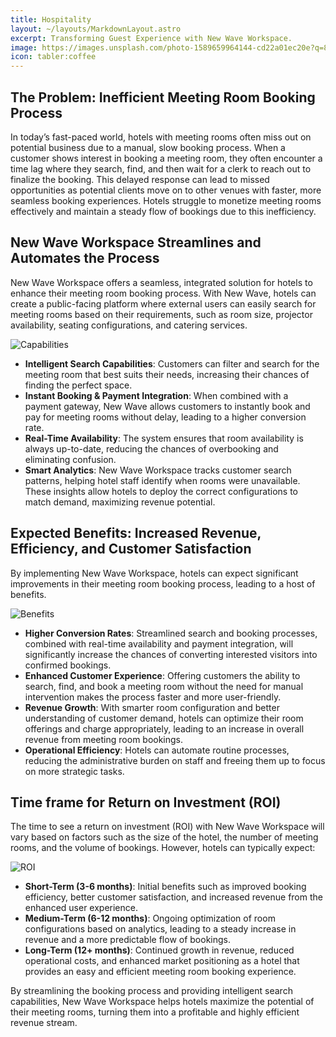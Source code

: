 ```yaml
---
title: Hospitality
layout: ~/layouts/MarkdownLayout.astro
excerpt: Transforming Guest Experience with New Wave Workspace.
image: https://images.unsplash.com/photo-1589659964144-cd22a01ec20e?q=80&w=4140&auto=format&fit=crop&ixlib=rb-4.0.3&ixid=M3wxMjA3fDB8MHxwaG90by1wYWdlfHx8fGVufDB8fHx8fA%3D%3D
icon: tabler:coffee
---
```


## The Problem: Inefficient Meeting Room Booking Process

In today’s fast-paced world, hotels with meeting rooms often miss out on potential business due to a manual, slow booking process. When a customer shows interest in booking a meeting room, they often encounter a time lag where they search, find, and then wait for a clerk to reach out to finalize the booking. This delayed response can lead to missed opportunities as potential clients move on to other venues with faster, more seamless booking experiences. Hotels struggle to monetize meeting rooms effectively and maintain a steady flow of bookings due to this inefficiency.

## New Wave Workspace Streamlines and Automates the Process

New Wave Workspace offers a seamless, integrated solution for hotels to enhance their meeting room booking process. With New Wave, hotels can create a public-facing platform where external users can easily search for meeting rooms based on their requirements, such as room size, projector availability, seating configurations, and catering services.

<Image
   src={CapabilitiesImage}
   alt="Capabilities"
   class="not-prose mx-auto"
   width={800}
/>

- **Intelligent Search Capabilities**: Customers can filter and search for the meeting room that best suits their needs, increasing their chances of finding the perfect space.
- **Instant Booking & Payment Integration**: When combined with a payment gateway, New Wave allows customers to instantly book and pay for meeting rooms without delay, leading to a higher conversion rate.
- **Real-Time Availability**: The system ensures that room availability is always up-to-date, reducing the chances of overbooking and eliminating confusion.
- **Smart Analytics**: New Wave Workspace tracks customer search patterns, helping hotel staff identify when rooms were unavailable. These insights allow hotels to deploy the correct configurations to match demand, maximizing revenue potential.

## Expected Benefits: Increased Revenue, Efficiency, and Customer Satisfaction


By implementing New Wave Workspace, hotels can expect significant improvements in their meeting room booking process, leading to a host of benefits.

<Image
   src={BenefitsImage}
   alt="Benefits"
   class="not-prose mx-auto"
   width={1200}
/>

- **Higher Conversion Rates**: Streamlined search and booking processes, combined with real-time availability and payment integration, will significantly increase the chances of converting interested visitors into confirmed bookings.
- **Enhanced Customer Experience**: Offering customers the ability to search, find, and book a meeting room without the need for manual intervention makes the process faster and more user-friendly.
- **Revenue Growth**: With smarter room configuration and better understanding of customer demand, hotels can optimize their room offerings and charge appropriately, leading to an increase in overall revenue from meeting room bookings.
- **Operational Efficiency**: Hotels can automate routine processes, reducing the administrative burden on staff and freeing them up to focus on more strategic tasks.

## Time frame for Return on Investment (ROI)
The time to see a return on investment (ROI) with New Wave Workspace will vary based on factors such as the size of the hotel, the number of meeting rooms, and the volume of bookings. However, hotels can typically expect:

<Image
   src={ROIImage}
   alt="ROI"
   class="not-prose mx-auto"
   width={600}
/>

- **Short-Term (3-6 months)**: Initial benefits such as improved booking efficiency, better customer satisfaction, and increased revenue from the enhanced user experience.
- **Medium-Term (6-12 months)**: Ongoing optimization of room configurations based on analytics, leading to a steady increase in revenue and a more predictable flow of bookings.
- **Long-Term (12+ months)**: Continued growth in revenue, reduced operational costs, and enhanced market positioning as a hotel that provides an easy and efficient meeting room booking experience.

By streamlining the booking process and providing intelligent search capabilities, New Wave Workspace helps hotels maximize the potential of their meeting rooms, turning them into a profitable and highly efficient revenue stream.
